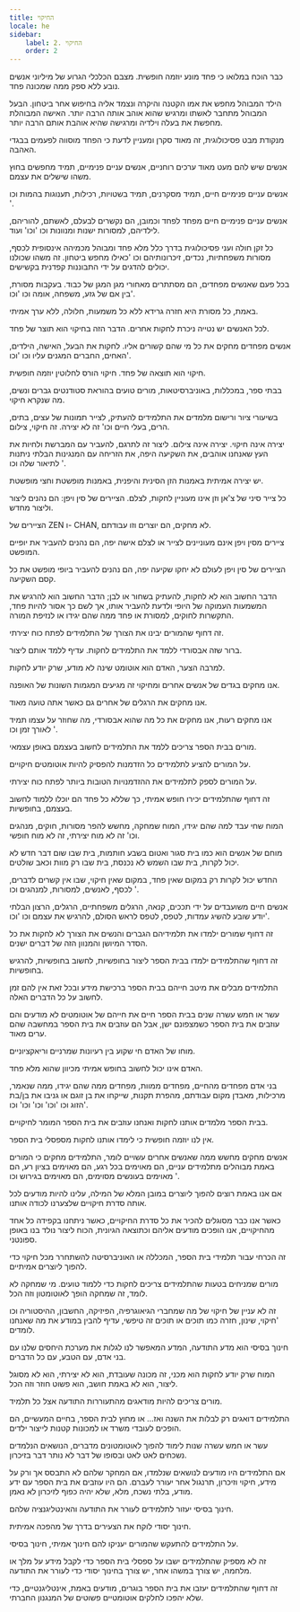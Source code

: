 ```yaml
---
title: החיקוי
locale: he
sidebar:
    label: 2. החיקוי
    order: 2
---
```

כבר הוכח במלואו כי פחד מונע יוזמה חופשית. מצבם הכלכלי הגרוע של מיליוני אנשים נובע ללא ספק ממה שמכונה פחד.

הילד המבוהל מחפש את אמו הקטנה והיקרה ונצמד אליה בחיפוש אחר ביטחון. הבעל המבוהל מתחבר לאשתו ומרגיש שהוא אוהב אותה הרבה יותר. האישה המבוהלת מחפשת את בעלה וילדיה ומרגישה שהיא אוהבת אותם הרבה יותר.

מנקודת מבט פסיכולוגית, זה מאוד סקרן ומעניין לדעת כי הפחד מוסווה לפעמים בבגדי האהבה.

אנשים שיש להם מעט מאוד ערכים רוחניים, אנשים עניים פנימיים, תמיד מחפשים בחוץ משהו שישלים את עצמם.

אנשים עניים פנימיים חיים, תמיד מסקרנים, תמיד בשטויות, רכילות, תענוגות בהמות וכו '.

אנשים עניים פנימיים חיים מפחד לפחד וכמובן, הם נקשרים לבעלם, לאשתם, להוריהם, לילדיהם, למסורות ישנות ומנוונות וכו 'וכו' ועוד.

כל זקן חולה ועני פסיכולוגית בדרך כלל מלא פחד ומבוהל מכמיהה אינסופית לכסף, מסורות משפחתיות, נכדים, זיכרונותיהם וכו 'כאילו מחפש ביטחון. זה משהו שכולנו יכולים להדגים על ידי התבוננות קפדנית בקשישים.

בכל פעם שאנשים מפחדים, הם מסתתרים מאחורי מגן המגן של כבוד. בעקבות מסורת, בין אם של גזע, משפחה, אומה וכו 'וכו'.

באמת, כל מסורת היא חזרה גרידא ללא כל משמעות, חלולה, ללא ערך אמיתי.

לכל האנשים יש נטייה ניכרת לחקות אחרים. הדבר הזה בחיקוי הוא תוצר של פחד.

אנשים מפחדים מחקים את כל מי שהם קשורים אליו. לחקות את הבעל, האישה, הילדים, האחים, החברים המגנים עליו וכו 'וכו'.

חיקוי הוא תוצאה של פחד. חיקוי הורס לחלוטין יוזמה חופשית.

בבתי ספר, במכללות, באוניברסיטאות, מורים טועים בהוראת סטודנטים גברים ונשים, מה שנקרא חיקוי.

בשיעורי ציור ורישום מלמדים את התלמידים להעתיק, לצייר תמונות של עצים, בתים, הרים, בעלי חיים וכו' זה לא יצירה. זה חיקוי, צילום.

יצירה אינה חיקוי. יצירה אינה צילום. ליצור זה לתרגם, להעביר עם המברשת ולחיות את העץ שאנחנו אוהבים, את השקיעה היפה, את הזריחה עם המנגינות הבלתי ניתנות לתיאור שלה וכו '.

יש יצירה אמיתית באמנות הזן הסינית והיפנית, באמנות מופשטת וחצי מופשטת.

כל צייר סיני של צ'אן וזן אינו מעוניין לחקות, לצלם. הציירים של סין ויפן: הם נהנים ליצור וליצור מחדש.

הציירים של ZEN ו- CHAN, לא מחקים, הם יוצרים וזו עבודתם.

ציירים מסין ויפן אינם מעוניינים לצייר או לצלם אישה יפה, הם נהנים להעביר את יופיים המופשט.

הציירים של סין ויפן לעולם לא יחקו שקיעה יפה, הם נהנים להעביר ביופי מופשט את כל קסם השקיעה.

הדבר החשוב הוא לא לחקות, להעתיק בשחור או לבן; הדבר החשוב הוא להרגיש את המשמעות העמוקה של היופי ולדעת להעביר אותו, אך לשם כך אסור להיות פחד, התקשרות לחוקים, למסורת או פחד ממה שהם יגידו או לנזיפת המורה.

זה דחוף שהמורים יבינו את הצורך של התלמידים לפתח כוח יצירתי.

ברור שזה אבסורדי ללמד את התלמידים לחקות. עדיף ללמד אותם ליצור.

למרבה הצער, האדם הוא אוטומט שינה לא מודע, שרק יודע לחקות.

אנו מחקים בגדים של אנשים אחרים ומחיקוי זה מגיעים המגמות השונות של האופנה.

אנו מחקים את הרגלים של אחרים גם כאשר אתה טועה מאוד.

אנו מחקים רעות, אנו מחקים את כל מה שהוא אבסורדי, מה שחוזר על עצמו תמיד לאורך זמן וכו '.

מורים בבית הספר צריכים ללמד את התלמידים לחשוב בעצמם באופן עצמאי.

על המורים להציע לתלמידים כל הזדמנות להפסיק להיות אוטומטים חיקויים.

על המורים לספק לתלמידים את ההזדמנויות הטובות ביותר לפתח כוח יצירתי.

זה דחוף שהתלמידים יכירו חופש אמיתי, כך שללא כל פחד הם יוכלו ללמוד לחשוב בעצמם, בחופשיות.

המוח שחי עבד למה שהם יגידו, המוח שמחקה, מחשש להפר מסורות, חוקים, מנהגים וכו' זה לא מוח יצירתי, זה לא מוח חופשי.

מוחם של אנשים הוא כמו בית סגור ואטום בשבע חותמות, בית שבו שום דבר חדש לא יכול לקרות, בית שבו השמש לא נכנסת, בית שבו רק מוות וכאב שולטים.

החדש יכול לקרות רק במקום שאין פחד, במקום שאין חיקוי, שבו אין קשרים לדברים, לכסף, לאנשים, למסורות, למנהגים וכו '.

אנשים חיים משועבדים על ידי תככים, קנאה, הרגלים משפחתיים, הרגלים, הרצון הבלתי יודע שובע להשיג עמדות, לטפס, לטפס לראש הסולם, להרגיש את עצמם וכו 'וכו'.

זה דחוף שמורים ילמדו את תלמידיהם הגברים והנשים את הצורך לא לחקות את כל הסדר המיושן והמנוון הזה של דברים ישנים.

זה דחוף שהתלמידים ילמדו בבית הספר ליצור בחופשיות, לחשוב בחופשיות, להרגיש בחופשיות.

התלמידים מבלים את מיטב חייהם בבית הספר ברכישת מידע ובכל זאת אין להם זמן לחשוב על כל הדברים האלה.

עשר או חמש עשרה שנים בבית הספר חיים את חייהם של אוטומטים לא מודעים והם עוזבים את בית הספר כשמצפונם ישן, אבל הם עוזבים את בית הספר במחשבה שהם ערים מאוד.

מוחו של האדם חי שקוע בין רעיונות שמרניים וריאקציוניים.

האדם אינו יכול לחשוב בחופש אמיתי מכיוון שהוא מלא פחד.

בני אדם מפחדים מהחיים, מפחדים ממוות, מפחדים ממה שהם יגידו, ממה שנאמר, מרכילות, מאבדן מקום עבודתם, מהפרת תקנות, שייקחו את בן זוגם או גניבו את בן/בת הזוג וכו 'וכו' וכו' וכו' וכו'.

בבית הספר מלמדים אותנו לחקות ואנחנו עוזבים את בית הספר המומר לחיקויים.

אין לנו יוזמה חופשית כי לימדו אותנו לחקות מספסלי בית הספר.

אנשים מחקים מחשש ממה שאנשים אחרים עשויים לומר, התלמידים מחקים כי המורים באמת מבוהלים מתלמידים עניים, הם מאוימים בכל רגע, הם מאוימים בציון רע, הם מאוימים בעונשים מסוימים, הם מאוימים בגירוש וכו '.

אם אנו באמת רוצים להפוך ליוצרים במובן המלא של המילה, עלינו להיות מודעים לכל אותה סדרת חיקויים שלצערנו לכודה אותנו.

כאשר אנו כבר מסוגלים להכיר את כל סדרת החיקויים, כאשר ניתחנו בקפידה כל אחד מהחיקויים, אנו הופכים מודעים אליהם וכתוצאה הגיונית, הכוח ליצור נולד בנו באופן ספונטני.

זה הכרחי עבור תלמידי בית הספר, המכללה או האוניברסיטה להשתחרר מכל חיקוי כדי להפוך ליוצרים אמיתיים.

מורים שמניחים בטעות שהתלמידים צריכים לחקות כדי ללמוד טועים. מי שמחקה לא לומד, זה שמחקה הופך לאוטומטון וזה הכל.

זה לא עניין של חיקוי של מה שמחברי הגיאוגרפיה, הפיזיקה, החשבון, ההיסטוריה וכו 'חיקוי, שינון, חזרה כמו תוכים או תוכים זה טיפשי, עדיף להבין במודע את מה שאנחנו לומדים.

חינוך בסיסי הוא מדע התודעה, המדע המאפשר לנו לגלות את מערכת היחסים שלנו עם בני אדם, עם הטבע, עם כל הדברים.

המוח שרק יודע לחקות הוא מכני, זה מכונה שעובדת, הוא לא יצירתי, הוא לא מסוגל ליצור, הוא לא באמת חושב, הוא פשוט חוזר וזה הכל.

מורים צריכים להיות מודאגים מהתעוררות התודעה אצל כל תלמיד.

התלמידים דואגים רק לבלות את השנה ואז... או מחוץ לבית הספר, בחיים המעשיים, הם הופכים לעובדי משרד או למכונות קטנות לייצור ילדים.

עשר או חמש עשרה שנות לימוד להפוך לאוטומטונים מדברים, הנושאים הנלמדים נשכחים לאט לאט ובסופו של דבר לא נותר דבר בזיכרון.

אם התלמידים היו מודעים לנושאים שנלמדו, אם המחקר שלהם לא התבסס אך ורק על מידע, חיקוי וזיכרון, תרנגול אחר יעורר לעברם. הם היו עוזבים את בית הספר עם ידע מודע, בלתי נשכח, מלא, שלא יהיה כפוף לזיכרון לא נאמן.

חינוך בסיסי יעזור לתלמידים לעורר את התודעה והאינטליגנציה שלהם.

חינוך יסודי לוקח את הצעירים בדרך של מהפכה אמיתית.

על התלמידים להתעקש שהמורים יעניקו להם חינוך אמיתי, חינוך בסיסי.

זה לא מספיק שהתלמידים ישבו על ספסלי בית הספר כדי לקבל מידע על מלך או מלחמה, יש צורך במשהו אחר, יש צורך בחינוך יסודי כדי לעורר את התודעה.

זה דחוף שהתלמידים יעזבו את בית הספר בוגרים, מודעים באמת, אינטליגנטיים, כדי שלא יהפכו לחלקים אוטומטיים פשוטים של המנגנון החברתי.
